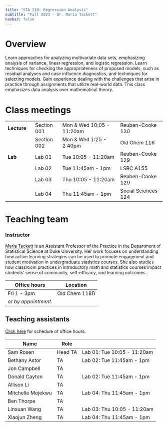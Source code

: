 ```yaml
---
title: "STA 210: Regression Analysis"
subtitle: "Fall 2023 - Dr. Maria Tackett"
navbar: false
---
```


# Overview

Learn approaches for analyzing multivariate data sets, emphasizing analysis of variance, linear regression, and logistic regression. Learn techniques for checking the appropriateness of proposed models, such as residual analyses and case influence diagnostics, and techniques for selecting models. Gain experience dealing with the challenges that arise in practice through assignments that utilize real-world data. This class emphasizes data analysis over mathematical theory.

# Class meetings

|             |             |                           |                     |
|-------------|-------------|---------------------------|---------------------|
| **Lecture** | Section 001 | Mon & Wed 10:05 - 11:20am | Reuben-Cooke 130    |
|             | Section 002 | Mon & Wed 1:25 - 2:40pm   | Old Chem 116        |
| **Lab**     | Lab 01      | Tue 10:05 - 11:20am       | Reuben-Cooke 129    |
|             | Lab 02      | Tue 11:45am - 1pm         | LSRC A155           |
|             | Lab 03      | Thu 10:05 - 11:20am       | Reuben-Cooke 129    |
|             | Lab 04      | Thu 11:45am - 1pm         | Social Sciences 124 |

# Teaching team

### Instructor

[Maria Tackett](https://www2.stat.duke.edu/~mt324) is an Assistant Professor of the Practice in the Department of Statistical Science at Duke University. Her work focuses on understanding how active learning strategies can be used to promote engagement and student motivation in undergraduate statistics courses. She also studies how classroom practices in introductory math and statistics courses impact students' sense of community, self-efficacy, and learning outcomes.

| Office hours         | Location      |
|----------------------|---------------|
| Fri 1 - 3pm          | Old Chem 118B |
| *or by appointment.* |               |

## Teaching assistants

::: {.callout-tip appearance="simple" icon="false"}
[Click here](https://docs.google.com/spreadsheets/d/1bZMZsX0Z6-rMI_qguqZCPg3kaes7KTz5Cn7gtcm9nWk/edit?usp=sharing) for schedule of office hours.
:::

| Name              | Role    |                             |
|-------------------|---------|-----------------------------|
| Sam Rosen         | Head TA | Lab 01: Tue 10:05 - 11:20am |
| Bethany Astor     | TA      | Lab 02: Tue 11:45am - 1pm   |
| Jon Campbell      | TA      |                             |
| Donald Cayton     | TA      | Lab 02: Tue 11:45am - 1pm   |
| Allison Li        | TA      |                             |
| Mitchelle Mojekwu | TA      | Lab 04: Thu 11:45am - 1pm   |
| Ben Thorpe        | TA      |                             |
| Linxuan Wang      | TA      | Lab 03: Thu 10:05 - 11:20am |
| Xiaojun Zheng     | TA      | Lab 04: Thu 11:45am - 1pm   |
